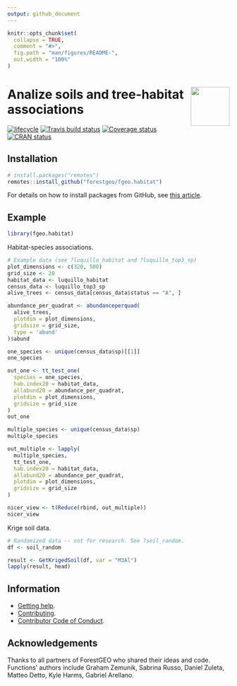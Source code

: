 ```yaml
---
output: github_document
---
```


<!-- README.md is generated from README.Rmd. Please edit that file -->

```r
knitr::opts_chunk$set(
  collapse = TRUE,
  comment = "#>",
  fig.path = "man/figures/README-",
  out.width = "100%"
)
```

# <img src="https://i.imgur.com/m8FNhQR.png" align="right" height=88 /> Analize soils and tree-habitat associations

[![lifecycle](https://img.shields.io/badge/lifecycle-experimental-orange.svg)](https://www.tidyverse.org/lifecycle/#experimental)
[![Travis build status](https://travis-ci.org/forestgeo/fgeo.habitat.svg?branch=master)](https://travis-ci.org/forestgeo/fgeo.habitat)
[![Coverage status](https://coveralls.io/repos/github/forestgeo/fgeo.habitat/badge.svg)](https://coveralls.io/r/forestgeo/fgeo.habitat?branch=master)
[![CRAN status](http://www.r-pkg.org/badges/version/fgeo.habitat)](https://cran.r-project.org/package=fgeo.habitat)

## Installation

```R
# install.packages("remotes")
remotes::install_github("forestgeo/fgeo.habitat")
```

For details on how to install packages from GitHub, see [this article](https://goo.gl/dQKEeg).

## Example

```r
library(fgeo.habitat)
```

Habitat-species associations.

```r
# Example data (see ?luquillo_habitat and ?luquillo_top3_sp)
plot_dimensions <- c(320, 500)
grid_size <- 20
habitat_data <- luquillo_habitat
census_data <- luquillo_top3_sp
alive_trees <- census_data[census_data$status == "A", ]

abundance_per_quadrat <- abundanceperquad(
  alive_trees,
  plotdim = plot_dimensions,
  gridsize = grid_size,
  type = 'abund'
)$abund

one_species <- unique(census_data$sp)[[1]]
one_species

out_one <- tt_test_one(
  species = one_species,
  hab.index20 = habitat_data,
  allabund20 = abundance_per_quadrat,
  plotdim = plot_dimensions,
  gridsize = grid_size
)
out_one

multiple_species <- unique(census_data$sp)
multiple_species

out_multiple <- lapply(
  multiple_species,
  tt_test_one,
  hab.index20 = habitat_data,
  allabund20 = abundance_per_quadrat,
  plotdim = plot_dimensions,
  gridsize = grid_size
)

nicer_view <- t(Reduce(rbind, out_multiple))
nicer_view
```

Krige soil data.

```r
# Randomized data -- not for research. See ?soil_random.
df <- soil_random

result <- GetKrigedSoil(df, var = "M3Al")
lapply(result, head)
```

## Information

* [Getting help](SUPPORT.md).
* [Contributing](CONTRIBUTING.md).
* [Contributor Code of Conduct](CODE_OF_CONDUCT.md).

## Acknowledgements

Thanks to all partners of ForestGEO who shared their ideas and code. Functions' authors include Graham Zemunik, Sabrina Russo, Daniel Zuleta, Matteo Detto, Kyle Harms, Gabriel Arellano.
